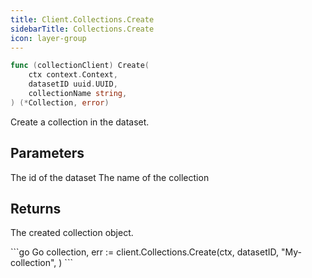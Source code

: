 ```yaml
---
title: Client.Collections.Create
sidebarTitle: Collections.Create
icon: layer-group
---
```


```go
func (collectionClient) Create(
    ctx context.Context,
    datasetID uuid.UUID,
    collectionName string,
) (*Collection, error)
```

Create a collection in the dataset.

## Parameters

<ParamField path="datasetID" type="uuid.UUID">
  The id of the dataset
</ParamField>
<ParamField path="collectionName" type="string">
  The name of the collection
</ParamField>

## Returns

The created collection object.

<RequestExample>
```go Go
collection, err := client.Collections.Create(ctx,
    datasetID,
    "My-collection",
)
```
</RequestExample>
